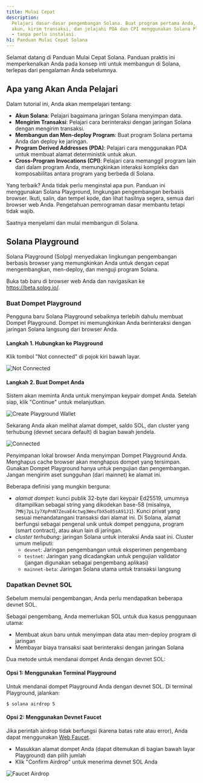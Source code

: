 ```yaml
---
title: Mulai Cepat
description:
  Pelajari dasar-dasar pengembangan Solana. Buat program pertama Anda, pahami
  akun, kirim transaksi, dan jelajahi PDA dan CPI menggunakan Solana Playground
  - tanpa perlu instalasi.
h1: Panduan Mulai Cepat Solana
---
```


Selamat datang di Panduan Mulai Cepat Solana. Panduan praktis ini memperkenalkan
Anda pada konsep inti untuk membangun di Solana, terlepas dari pengalaman Anda
sebelumnya.

## Apa yang Akan Anda Pelajari

Dalam tutorial ini, Anda akan mempelajari tentang:

- **Akun Solana**: Pelajari bagaimana jaringan Solana menyimpan data.
- **Mengirim Transaksi**: Pelajari cara berinteraksi dengan jaringan Solana
  dengan mengirim transaksi.
- **Membangun dan Men-deploy Program**: Buat program Solana pertama Anda dan
  deploy ke jaringan.
- **Program Derived Addresses (PDA)**: Pelajari cara menggunakan PDA untuk
  membuat alamat deterministik untuk akun.
- **Cross-Program Invocations (CPI)**: Pelajari cara memanggil program lain dari
  dalam program Anda, memungkinkan interaksi kompleks dan komposabilitas antara
  program yang berbeda di Solana.

Yang terbaik? Anda tidak perlu menginstal apa pun. Panduan ini menggunakan
Solana Playground, lingkungan pengembangan berbasis browser. Ikuti, salin, dan
tempel kode, dan lihat hasilnya segera, semua dari browser web Anda. Pengetahuan
pemrograman dasar membantu tetapi tidak wajib.

Saatnya menyelami dan mulai membangun di Solana.

## Solana Playground

Solana Playground (Solpg) menyediakan lingkungan pengembangan berbasis browser
yang memungkinkan Anda untuk dengan cepat mengembangkan, men-deploy, dan menguji
program Solana.

Buka tab baru di browser web Anda dan navigasikan ke https://beta.solpg.io/.

<Steps>
<Step>

### Buat Dompet Playground

Pengguna baru Solana Playground sebaiknya terlebih dahulu membuat Dompet
Playground. Dompet ini memungkinkan Anda berinteraksi dengan jaringan Solana
langsung dari browser Anda.

#### Langkah 1. Hubungkan ke Playground

Klik tombol "Not connected" di pojok kiri bawah layar.

![Not Connected](/assets/docs/intro/quickstart/pg-not-connected.png)

#### Langkah 2. Buat Dompet Anda

Sistem akan meminta Anda untuk menyimpan keypair dompet Anda. Setelah siap, klik
"Continue" untuk melanjutkan.

![Create Playground Wallet](/assets/docs/intro/quickstart/pg-create-wallet.png)

Sekarang Anda akan melihat alamat dompet, saldo SOL, dan cluster yang terhubung
(devnet secara default) di bagian bawah jendela.

![Connected](/assets/docs/intro/quickstart/pg-connected.png)

<Callout>
  Penyimpanan lokal browser Anda menyimpan Dompet Playground Anda. Menghapus
  cache browser akan menghapus dompet yang tersimpan. Gunakan Dompet Playground
  hanya untuk pengujian dan pengembangan. Jangan mengirim aset sungguhan (dari
  mainnet) ke alamat ini.
</Callout>

Beberapa definisi yang mungkin berguna:

- _alamat dompet_: kunci publik 32-byte dari keypair Ed25519, umumnya
  ditampilkan sebagai string yang dikodekan base-58 (misalnya,
  `7MNj7pL1y7XpPnN7ZeuaE4ctwg3WeufbX5o85sA91J1`). Kunci privat yang sesuai
  menandatangani transaksi dari alamat ini. Di Solana, alamat berfungsi sebagai
  pengenal unik untuk dompet pengguna, program (smart contract), atau akun lain
  di jaringan.
- _cluster terhubung_: jaringan Solana untuk interaksi Anda saat ini. Cluster
  umum meliputi:
  - `devnet`: Jaringan pengembangan untuk eksperimen pengembang
  - `testnet`: Jaringan yang dicadangkan untuk pengujian validator (jangan
    digunakan sebagai pengembang aplikasi)
  - `mainnet-beta`: Jaringan Solana utama untuk transaksi langsung

</Step>
<Step>

### Dapatkan Devnet SOL

Sebelum memulai pengembangan, Anda perlu mendapatkan beberapa devnet SOL.

Sebagai pengembang, Anda memerlukan SOL untuk dua kasus penggunaan utama:

- Membuat akun baru untuk menyimpan data atau men-deploy program di jaringan
- Membayar biaya transaksi saat berinteraksi dengan jaringan Solana

Dua metode untuk mendanai dompet Anda dengan devnet SOL:

#### Opsi 1: Menggunakan Terminal Playground

Untuk mendanai dompet Playground Anda dengan devnet SOL. Di terminal Playground,
jalankan:

```terminal
$ solana airdrop 5
```

#### Opsi 2: Menggunakan Devnet Faucet

Jika perintah airdrop tidak berfungsi (karena batas rate atau error), Anda dapat
menggunakan [Web Faucet](https://faucet.solana.com/).

- Masukkan alamat dompet Anda (dapat ditemukan di bagian bawah layar Playground)
  dan pilih jumlah
- Klik "Confirm Airdrop" untuk menerima devnet SOL Anda

![Faucet Airdrop](/assets/docs/intro/quickstart/faucet-airdrop.gif)

</Step>
</Steps>
